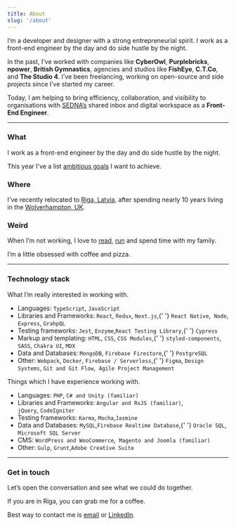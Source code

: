 ---
title: About
slug: '/about'
---

I’m a developer and designer with a strong entrepreneurial spirit. I work as a front-end engineer by the day and do side hustle by the night.

In the past, I’ve worked with companies like <strong>CyberOwl</strong>, <strong>Purplebricks</strong>, <strong>npower</strong>, <strong>British Gymnastics</strong>, agencies and studios like <strong>FishEye</strong>, <strong>C.T.Co</strong>, and <strong>The Studio 4</strong>. I’ve been freelancing, working on open-source and side projects since I’ve started my career.

Today, I am helping to bring efficiency, collaboration, and visibility to organisations with [SEDNA’s](https://sedna.com/) shared inbox and digital workspace as a <strong>Front-End Engineer</strong>.

---

### What

I work as a front-end engineer by the day and do side hustle by the night.

This year I've a list [ambitious goals](/list-of-goals-for-2022) I want to achieve.

### Where

I've recently relocated to [Riga, Latvia](https://en.wikipedia.org/wiki/Riga), after spending nearly 10 years living in the [Wolverhampton, UK](https://en.wikipedia.org/wiki/Wolverhampton).

### Weird

When I’m not working, I love to [read](https://www.goodreads.com/user/show/80549857-edvins-antonovs), [run](https://www.strava.com/athletes/29502472) and spend time with my family.

I’m a little obsessed with coffee and pizza.

---

### Technology stack

What I’m really interested in working with.

<ul>
  <li>
    Languages: <code>TypeScript</code>, <code>JavaScript</code>
  </li>
  <li>
    Libraries and Frameworks: <code>React</code>, <code>Redux</code>, <code>Next.js</code>,{' '}
    <code>React Native</code>, 
    <code>Node</code>, <code>Express</code>, <code>GrahpQL</code>
  </li>
  <li>
    Testing frameworks: <code>Jest</code>, <code>Enzyme</code>,<code>React Testing Library</code>,{' '}
    <code>Cypress</code>
  </li>
  <li>
    Markup and templating: <code>HTML</code>, <code>CSS</code>, <code>CSS Modules</code>,{' '}
    <code>styled-components</code>, <code>SASS</code>, <code>Chakra UI</code>, <code>MDX</code>
  </li>
  <li>
    Data and Databases: <code>MongoDB</code>, <code>Firebase Firestore</code>,{' '}
    <code>PostgreSQL</code> 
  </li>
  <li>
    Other: <code>Webpack</code>, <code>Docker</code>, <code>Firebase / Serverless</code>,{' '}
    <code>Figma</code>, <code>Design Systems</code>, <code>Git and Git Flow</code>, 
    <code>Agile Project Management</code>
  </li>
</ul>

Things which I have experience working with.

<ul>
  <li>
    Languages: <code>PHP</code>, <code>C# and Unity (familiar)</code>
  </li>
  <li>
    Libraries and Frameworks: <code>Angular and RxJS (familiar)</code>, 
    <code>jQuery</code>, <code>CodeIgniter</code>
  </li>
  <li>
    Testing frameworks: <code>Karma</code>, <code>Mocha</code>,<code>Jasmine</code> 
  </li>
  <li>
    Data and Databases: <code>MySQL</code>,<code>Firebase Realtime Database</code>,{' '}
    <code>Oracle SQL</code>, 
    <code>Microsoft SQL Server</code> 
  </li>
  <li>
    CMS: <code>WordPress and WooCommerce</code>, 
    <code>Magento and Joomla (familiar)</code>
  </li>
  <li>
    Other: <code>Gulp</code>, <code>Grunt</code>,<code>Adobe Creative Suite</code>
  </li>
</ul>

---

### Get in touch

Let’s open the conversation and see what we could do together.

If you are in Riga, you can grab me for a coffee.

Best way to contact me is <a href="mailto:ummahusla@gmail.com" rel="noopener noreferrer" target="_blank">email</a> or <a href="https://www.linkedin.com/in/edvinsantonovs/" target="_blank">LinkedIn</a>.

